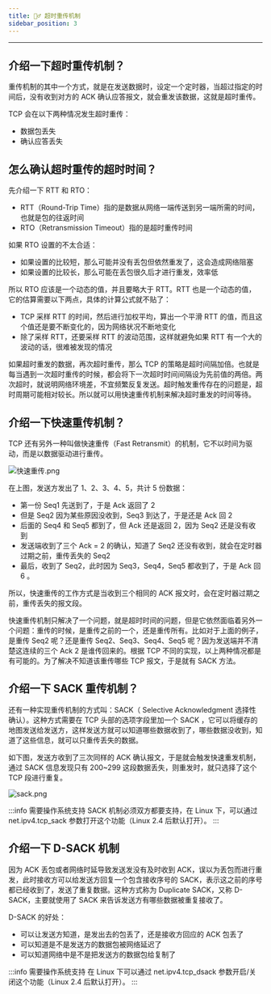 ```yaml
---
title: 🚶‍♂️ 超时重传机制
sidebar_position: 3
---
```


----

## 介绍一下超时重传机制？

重传机制的其中一个方式，就是在发送数据时，设定一个定时器，当超过指定的时间后，没有收到对方的 ACK 确认应答报文，就会重发该数据，这就是超时重传。

TCP 会在以下两种情况发生超时重传：

- 数据包丢失
- 确认应答丢失

## 怎么确认超时重传的超时时间？

先介绍一下 RTT 和 RTO：

- RTT（Round-Trip Time）指的是数据从网络一端传送到另一端所需的时间，也就是包的往返时间
- RTO（Retransmission Timeout）指的是超时重传时间

如果 RTO 设置的不太合适：

- 如果设置的比较短，那么可能并没有丢包但依然重发了，这会造成网络阻塞
- 如果设置的比较长，那么可能在丢包很久后才进行重发，效率低

所以 RTO 应该是一个动态的值，并且要略大于 RTT。RTT 也是一个动态的值，它的估算需要以下两点，具体的计算公式就不贴了：

- TCP 采样 RTT 的时间，然后进行加权平均，算出一个平滑 RTT 的值，而且这个值还是要不断变化的，因为网络状况不断地变化
- 除了采样 RTT，还要采样 RTT 的波动范围，这样就避免如果 RTT 有一个大的波动的话，很难被发现的情况

如果超时重发的数据，再次超时重传，那么 TCP 的策略是超时间隔加倍。也就是每当遇到一次超时重传的时候，都会将下一次超时时间间隔设为先前值的两倍。两次超时，就说明网络环境差，不宜频繁反复发送。超时触发重传存在的问题是，超时周期可能相对较长。所以就可以用快速重传机制来解决超时重发的时间等待。

## 介绍一下快速重传机制？

TCP 还有另外一种叫做快速重传（Fast Retransmit）的机制，它不以时间为驱动，而是以数据驱动进行重传。

![快速重传.png](https://i.loli.net/2021/08/01/j2vNckRoiV6EmW4.png)

在上图，发送方发出了 1、2、3、4、5，共计 5 份数据：

- 第一份 Seq1 先送到了，于是 Ack 返回了 2
- 但是 Seq2 因为某些原因没收到，Seq3 到达了，于是还是 Ack 回 2
- 后面的 Seq4 和 Seq5 都到了，但 Ack 还是返回 2，因为 Seq2 还是没有收到
- 发送端收到了三个 Ack = 2 的确认，知道了 Seq2 还没有收到，就会在定时器过期之前，重传丢失的 Seq2
- 最后，收到了 Seq2，此时因为 Seq3，Seq4，Seq5 都收到了，于是 Ack 回 6 。

所以，快速重传的工作方式是当收到三个相同的 ACK 报文时，会在定时器过期之前，重传丢失的报文段。

快速重传机制只解决了一个问题，就是超时时间的问题，但是它依然面临着另外一个问题：重传的时候，是重传之前的一个，还是重传所有。比如对于上面的例子，是重传 Seq2 呢？还是重传 Seq2、Seq3、Seq4、Seq5 呢？因为发送端并不清楚这连续的三个 Ack 2 是谁传回来的。根据 TCP 不同的实现，以上两种情况都是有可能的。为了解决不知道该重传哪些 TCP 报文，于是就有 SACK 方法。

## 介绍一下 SACK 重传机制？

还有一种实现重传机制的方式叫：SACK（ Selective Acknowledgment 选择性确认）。这种方式需要在 TCP 头部的选项字段里加一个 SACK ，它可以将缓存的地图发送给发送方，这样发送方就可以知道哪些数据收到了，哪些数据没收到，知道了这些信息，就可以只重传丢失的数据。

如下图，发送方收到了三次同样的 ACK 确认报文，于是就会触发快速重发机制，通过 SACK 信息发现只有 200~299 这段数据丢失，则重发时，就只选择了这个 TCP 段进行重复。

![sack.png](https://i.loli.net/2021/08/01/CIuGNljZ9EWfm1g.png)

:::info 需要操作系统支持
SACK 机制必须双方都要支持，在 Linux 下，可以通过 net.ipv4.tcp_sack 参数打开这个功能（Linux 2.4 后默认打开）。
:::

## 介绍一下 D-SACK 机制

因为 ACK 丢包或者网络时延导致发送发没有及时收到 ACK，误以为丢包而进行重发，此时接收方可以给发送方回复一个包含接收序号的 SACK，表示这之前的序号都已经收到了，发送了重复数据。这种方式称为 Duplicate SACK，又称 D-SACK，主要就使用了 SACK 来告诉发送方有哪些数据被重复接收了。

D-SACK 的好处：

- 可以让发送方知道，是发出去的包丢了，还是接收方回应的 ACK 包丢了
- 可以知道是不是发送方的数据包被网络延迟了
- 可以知道网络中是不是把发送方的数据包给复制了

:::info 需要操作系统支持
在 Linux 下可以通过 net.ipv4.tcp_dsack 参数开启/关闭这个功能（Linux 2.4 后默认打开）。
:::
